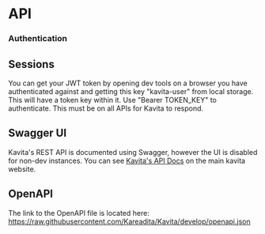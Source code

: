 # API

### Authentication

## Sessions

You can get your JWT token by opening dev tools on a browser you have authenticated against and getting this key "kavita-user" from local storage. This will have a token key within it. Use "Bearer TOKEN_KEY" to authenticate. This must be on all APIs for Kavita to respond.

## Swagger UI

Kavita's REST API is documented using Swagger, however the UI is disabled for non-dev instances. You can see [Kavita's API Docs](https://www.kavitareader.com/docs/api/#/) on the main kavita website.

## OpenAPI

The link to the OpenAPI file is located here: https://raw.githubusercontent.com/Kareadita/Kavita/develop/openapi.json